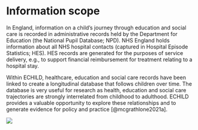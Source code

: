 # Information scope {#sec-echild-information-scope}

In England, information on a child’s journey through education and social care is recorded in administrative records held by the Department for Education (the National Pupil Database; NPD). NHS England holds information about all NHS hospital contacts (captured in Hospital Episode Statistics; HES). HES records are generated for the purposes of service delivery, e.g., to support financial reimbursement for treatment relating to a hospital stay.

Within ECHILD, healthcare, education and social care records have been linked to create a longitudinal database that follows children over time. The database is very useful for research as health, education and social care trajectories are strongly interrelated from childhood to adulthood. ECHILD provides a valuable opportunity to explore these relationships and to generate evidence for policy and practice [@mcgrathlone2021a].

![](static/echild-information-scope.png){fig-alt="Diagram showing a child's hypothetical journey from birth to adultood and the various health, education and social care contacts they might have."}
